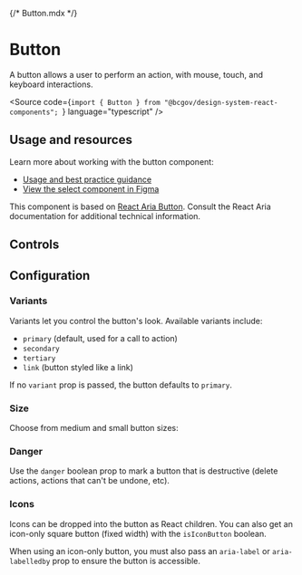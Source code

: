 {/* Button.mdx */}



<Meta of={ButtonStories} />

# Button
<Subtitle>A button allows a user to perform an action, with mouse, touch, and keyboard interactions. </Subtitle>

<Source code={`import { Button } from "@bcgov/design-system-react-components"; `} language="typescript" />

## Usage and resources

Learn more about working with the button component:

* [Usage and best practice guidance](https://www2.gov.bc.ca/gov/content/digital/design-system/components/buttons)
* [View the select component in Figma](#)

This component is based on [React Aria Button](https://react-spectrum.adobe.com/react-aria/Button.html). Consult the React Aria documentation for additional technical information.

## Controls

<Primary of={ButtonStories} />
<Controls of={ButtonStories.ButtonTemplate} />

## Configuration

### Variants

Variants let you control the button's look. Available variants include:

- `primary` (default, used for a call to action)
- `secondary`
- `tertiary`
- `link` (button styled like a link)

If no `variant` prop is passed, the button defaults to `primary`.

<Canvas of={ButtonStories.Primary} />
<Canvas of={ButtonStories.Secondary} />
<Canvas of={ButtonStories.Tertiary} />
<Canvas of={ButtonStories.Link} />

### Size

Choose from medium and small button sizes:

<Canvas of={ButtonStories.Medium} />
<Canvas of={ButtonStories.Small} />

### Danger

Use the `danger` boolean prop to mark a button that is destructive (delete actions, actions that can't be undone, etc).

<Canvas of={ButtonStories.Danger} />

### Icons

Icons can be dropped into the button as React children. You can also get an icon-only square button (fixed width) with the `isIconButton` boolean.

When using an icon-only button, you must also pass an `aria-label` or `aria-labelledby` prop to ensure the button is accessible.

<Canvas of={ButtonStories.PlaceholderIconButton} />
<Canvas of={ButtonStories.RightIcon} />
<Canvas of={ButtonStories.LeftIcon} />

